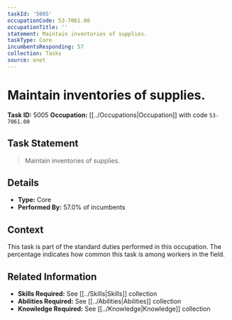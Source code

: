 ```yaml
---
taskId: '5005'
occupationCode: 53-7061.00
occupationTitle: ''
statement: Maintain inventories of supplies.
taskType: Core
incumbentsResponding: 57
collection: Tasks
source: onet
---
```

# Maintain inventories of supplies.

**Task ID:** 5005
**Occupation:** [[../Occupations|Occupation]] with code `53-7061.00`

## Task Statement

> Maintain inventories of supplies.

## Details

- **Type:** Core
- **Performed By:** 57.0% of incumbents

## Context

This task is part of the standard duties performed in this occupation. The percentage indicates how common this task is among workers in the field.

## Related Information

- **Skills Required:** See [[../Skills|Skills]] collection
- **Abilities Required:** See [[../Abilities|Abilities]] collection
- **Knowledge Required:** See [[../Knowledge|Knowledge]] collection
